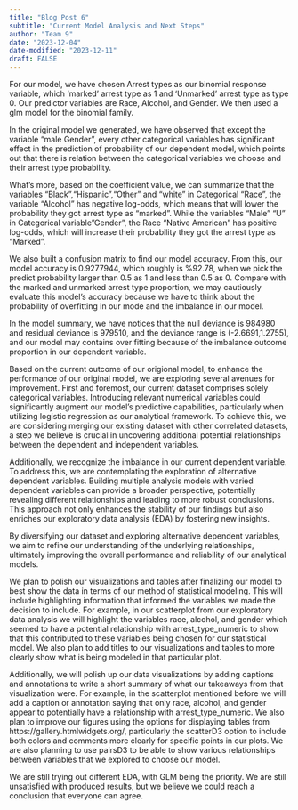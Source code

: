 ```yaml
---
title: "Blog Post 6"
subtitle: "Current Model Analysis and Next Steps"
author: "Team 9"
date: "2023-12-04"
date-modified: "2023-12-11"
draft: FALSE
---
```


For our model, we have chosen Arrest types as our binomial response variable, which 'marked' arrest type as 1 and 'Unmarked' arrest type as type 0. Our predictor variables are Race, Alcohol, and Gender. We then used a glm model for the binomial family.

In the original model we generated, we have observed that except the variable "male Gender", every other categorical variables has significant effect in the prediction of probability of our dependent model, which points out that there is relation between the categorical variables we choose and their arrest type probability. 

What's more, based on the coefficient value, we can summarize that the variables "Black","Hispanic","Other" and "white" in Categorical "Race", the variable "Alcohol" has negative log-odds, which means that will lower the probability they got arrest type as "marked". While the variables "Male" "U" in Categorical variable"Gender", the Race "Native American" has positive log-odds, which will increase their probability they got the arrest type as "Marked". 

We also built a confusion matrix to find our model accuracy. From this, our model accuracy is 0.9277944, which roughly is %92.78, when we pick the predict probability larger than 0.5 as 1 and less than 0.5 as 0. Compare with the marked and unmarked arrest type proportion, we may cautiously evaluate this model's accuracy because we have to think about the probability of overfitting in our mode and the imbalance in our model.   

In the model summary, we have notices that the null deviance is 984980 and residual deviance is 979510, and the deviance range is (-2.6691,1.2755), and our model may contains over fitting because of the imbalance outcome proportion in our dependent variable. 

Based on the current outcome of our origional model, to enhance the performance of our original model, we are exploring several avenues for improvement.  First and foremost, our current dataset comprises solely categorical variables.  Introducing relevant numerical variables could significantly augment our model's predictive capabilities, particularly when utilizing logistic regression as our analytical framework.  To achieve this, we are considering merging our existing dataset with other correlated datasets, a step we believe is crucial in uncovering additional potential relationships between the dependent and independent variables.

Additionally, we recognize the imbalance in our current dependent variable.  To address this, we are contemplating the exploration of alternative dependent variables.  Building multiple analysis models with varied dependent variables can provide a broader perspective, potentially revealing different relationships and leading to more robust conclusions.  This approach not only enhances the stability of our findings but also enriches our exploratory data analysis (EDA) by fostering new insights.

By diversifying our dataset and exploring alternative dependent variables, we aim to refine our understanding of the underlying relationships, ultimately improving the overall performance and reliability of our analytical models.  

We plan to polish our visualizations and tables after finalizing our model to best show the data in terms of our method of statistical modeling. This will include highlighting information that informed the variables we made the decision to include. For example, in our scatterplot from our exploratory data analysis we will highlight the variables race, alcohol, and gender which seemed to have a potential relationship with arrest_type_numeric to show that this contributed to these variables being chosen for our statistical model. We also plan to add titles to our visualizations and tables to more clearly show what is being modeled in that particular plot. 

Additionally, we will polish up our data visualizations by adding captions and annotations to write a short summary of what our takeaways from that visualization were. For example, in the scatterplot mentioned before we will add a caption or annotation saying that only race, alcohol, and gender appear to potentially have a relationship with arrest_type_numeric. We also plan to improve our figures using the options for displaying tables from https://gallery.htmlwidgets.org/, particularly the scatterD3 option to include both colors and comments more clearly for specific points in our plots. We are also planning to use pairsD3 to be able to show various relationships between variables that we explored to choose our model. 

We are still trying out different EDA, with GLM being the priority. We are still unsatisfied with produced results, but we believe we could reach a conclusion that everyone can agree.
